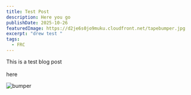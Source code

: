 ```yaml
---
title: Test Post
description: Here you go
publishDate: 2025-10-26
featuredImage: https://d2je6s0jo9muku.cloudfront.net/tapebumper.jpg
excerpt: "drew test "
tags:
  - FRC
---
```

This is a test blog post \
\
here

![bumper](https://d2je6s0jo9muku.cloudfront.net/tapebumper.jpg "pic")
